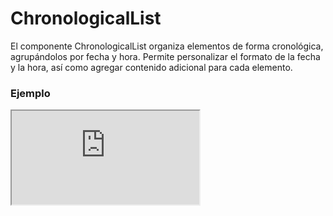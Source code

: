 # ChronologicalList

El componente ChronologicalList organiza elementos de forma cronológica, agrupándolos por fecha y hora. Permite personalizar el formato de la fecha y la hora, así como agregar contenido adicional para cada elemento.


### Ejemplo

<Iframe minHeightIframe="30dvh" src="https://fenextjs-component-storybook.vercel.app/iframe.html?args=&id=chronologicallist-chronologicallist--index&viewMode=story" />

### Importacion

Para importar el componente ChronologicalList, se puede hacer desde fenextjs

```tsx copy
import { ChronologicalList } from "fenextjs";
```

### Parametros

| Parametro | Tipo | Requerido | Default | Descripcion |
| --------- | ---- | --------- | ------- | ----------- |
| items | ChronologicalListItemsProps[] | sí | undefined | Lista de elementos que se mostrarán en la lista cronológica, cada uno con su respectiva fecha, contenido y posible personalización. |
| market | ReactNode | no | undefined | Contenido personalizado que se mostrará junto a cada elemento como marcador. Puede ser un ícono, texto o cualquier otro nodo. |
| parseDateYYYYMMDD | (date: Date) =\> string | no | parseDateYYYYMMDD | Función para parsear la fecha en el formato 'YYYY-MM-DD'. |
| parseDateHHMMSS | (date: Date) =\> string | no | getTimeToText | Función para parsear la hora en el formato 'HH:MM:SS'. |
| className | string | no | '' | Clase CSS personalizada para el componente. |

### ChronologicalListItemsProps

Cada elemento de la lista tiene sus propios parámetros:

| Propiedad | Tipo | Requerido | Descripción |
| --- | --- | --- | --- |
| date | Date | si | La fecha correspondiente al elemento. |
| children | ReactNode | si | El contenido que se mostrará dentro del elemento. |
| market | ReactNode | no | Contenido personalizado que se mostrará junto a cada elemento como marcador. Puede ser un ícono, texto o cualquier otro nodo. |
| className | string | no | Clase CSS personalizada para el elemento. |

### Formato de Fecha y Hora

El componente permite personalizar el formato de la fecha y hora utilizando las funciones `parseDateYYYYMMDD` y `parseDateHHMMSS`. Si no se proporcionan, se utilizan las funciones por defecto.


### Storybook

Para ver el storybook del componente lo puede hacer con este [link](https://fenextjs-component-storybook.vercel.app/?path=/story/chronologicallist-chronologicallist--index)

### Usos

- Lista cronológica básica

```tsx copy

<ChronologicalList
    items={[
        { date: new Date(), children: "Elemento 1" },
        { date: new Date(), children: "Elemento 2" },
    ]}
/>
```

- Lista cronológica con marcador personalizado

```tsx copy

<ChronologicalList
    items={[
        { date: new Date(), children: "Elemento 1", market: <span>🌟</span> },
        { date: new Date(), children: "Elemento 2" },
    ]}
    market={<span>🔔</span>}
/>
```

- Lista cronológica con formato de fecha personalizado

```tsx copy

<ChronologicalList
    items={[
        { date: new Date(), children: "Evento importante" },
    ]}
    parseDateYYYYMMDD={(date) => date.toLocaleDateString('es-ES', { year: 'numeric', month: 'long', day: 'numeric' })}
/>
```

